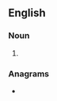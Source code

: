 ==English==

===Noun===
{{head|en|noun plural form}}

# {{plural of|mastic|lang=en}}

===Anagrams===
* {{l|en|miscast}}